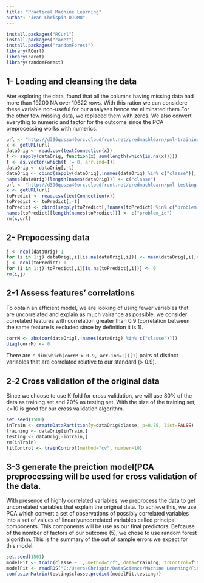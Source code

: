 ```yaml
---
title: "Practical Machine Learning"
author: "Jean Chrispin DJOMO"
---
```


```r
install.packages("RCurl")
install.packages("caret")
install.packages("randomForest")
library(RCurl)
library(caret)
library(randomForest)
```

## 1- Loading and cleansing the data

Ater exploring the data, found that all the columns having missing data had more than 19200 NA over 19622 rows. With this ration we can considere these variable non-useful for our analyses hence we eliminated them.For the other few missing data, we replaced them with zeros.
We also convert everythig to numeric and factor for the outcome since the PCA preprocessing works with numerics.

```r
url <- "http://d396qusza40orc.cloudfront.net/predmachlearn/pml-training.csv"
x <- getURL(url)
dataOrig <- read.csv(textConnection(x))
t <- sapply(dataOrig, function(x) sum(length(which(is.na(x)))))
t <- as.vector(which(t != 0, arr.ind=T))
dataOrig <- dataOrig[,-t]
dataOrig <- cbind(sapply(dataOrig[,!names(dataOrig) %in% c("classe")], as.numeric), data.frame(dataOrig$classe))
names(dataOrig)[length(names(dataOrig))] <- c("classe")
url <- "http://d396qusza40orc.cloudfront.net/predmachlearn/pml-testing.csv"
x <- getURL(url)
toPredict <- read.csv(textConnection(x))
toPredict <- toPredict[,-t]
toPredict <- cbind(sapply(toPredict[,!names(toPredict) %in% c("problem_id")], as.numeric), data.frame(toPredict$problem_id))
names(toPredict)[length(names(toPredict))] <- c("problem_id")
rm(x,url)
```

## 2- Prepocessing data

```r
j <- ncol(dataOrig)-1
for (i in 1:j) dataOrig[,i][is.na(dataOrig[,i])] <- mean(dataOrig[,i],na.rm=TRUE)
j <- ncol(toPredict)-1
for (i in 1:j) toPredict[,i][is.na(toPredict[,i])] <- 0
rm(i,j)
```

## 2-1 Assess features' correlations

To obtain an efficient model, we are looking of using fewer variables that are uncorrelated and explain as much vairance as possible. we consider correlated features with correlation greater than 0.9 (correlation between the same feature is excluded since by definition it is 1).

```r
corrM <- abs(cor(dataOrig[,!names(dataOrig) %in% c("classe")]))
diag(corrM) <- 0
```

There are `r dim(which(corrM > 0.9, arr.ind=T))[1]` pairs of distinct variables that are correlated relative to our standard (> 0.9).

## 2-2 Cross validation of the original data

Since we choose to use K-fold for cross validation, we will use 80% of the data as training set and 20% as testing set. With the size of the training set, k=10 is good for our cross validation algorithm.

```r
set.seed(1500)
inTrain <- createDataPartition(y=dataOrig$classe, p=0.75, list=FALSE)
training <- dataOrig[inTrain,]
testing <- dataOrig[-inTrain,]
rm(inTrain)
fitControl <- trainControl(method="cv", number=10)
```

## 3-3 generate the preiction model(PCA preprocessing will be used for cross validation of the data.

With presence of highly correlated variables, we preprocess the data to get uncorrelated variables that explain the original data. To achieve this, we use PCA which convert a set of observations of possibly correlated variables into a set of values of linearlyuncorrelated variables called principal components. This components will be use as our final predictors. Befcause of the nomber of factors of our outcome (5), we chose to use random forest algorithm.
This is the summary of the out of sample errors we expect for this model:

```r
set.seed(1501)
modelFit <- train(classe ~ ., method="rf", data=training, trControl=fitControl, preProcess="pca")
modelFit <- readRDS("C:/Users/Chrispin/DataScience/Machine Learning/FinalModel")
confusionMatrix(testing$classe,predict(modelFit,testing))
```

